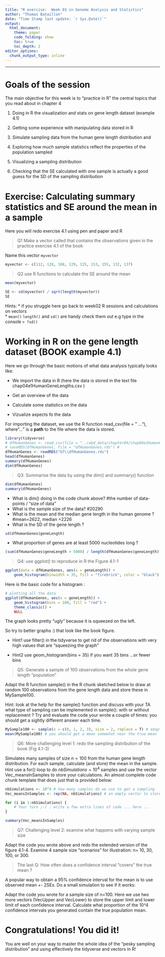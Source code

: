 ```yaml
---
title: "R exercise:  Week 03 in Genome Analysis and Statistics"
author: "Thomas Bataillon"
date: "Time Stamp last update: `r Sys.Date()`"
output:
  html_document:
    theme: paper
    code_folding: show
    toc: true
    toc_depth: 2
editor_options: 
  chunk_output_type: inline
---
```




---

# Goals of the session

The main objective for this week is to "practice in R" the central topics that you read about in chapter 4 

1. Doing in R the visualization and stats on gene length dataset (example 4.1)  

2. Getting some experience with manipulating data stored in R 

3. Simulate sampling data from the human gene length distribution and 

4. Exploring how much sample statistics reflect the properties of the population sampled

5. Visualizing a sampling distribution 

6. Checking that the SE calculated with one sample is actually a good guess for the SD of the sampling distribution

# Exercise: Calculating summary statistics and SE around the mean in a sample

Here you will redo exercise 4.1 using pen and paper and R

> Q1 Make a vector called that contains the observations given in the practice exercise 4.1 of the book 

Name this vector  `myvector`

```r
myvector <- c(112, 128, 108, 129, 125, 153, 155, 132, 137)
```

> Q2 use R functions  to calculate the SE around the mean  
```r

mean(myvector)

SE <- sd(myvector) / sqrt(length(myvector))
SE
```
Hints:
* if you struggle here go back to week02 R sessions and calculations on vectors  
* `mean()` `length()` and `sd()` are handy check them out e.g type in the console `> ?sd()`


# Working in R on the gene length dataset (BOOK example 4.1)

Here we go through the basic motions of what data analysis typically looks like: 

* We import the data in R (here the data is stored in the text file chap04e1HumanGeneLengths.csv )

* Get an overview of the data 

* Calculate some statistics on the data 

* Vizualize aspects fo the data

For importing the dataset, we use the R function read_csv(file = " ..."), where "..." is a **path** to the file where the data is stored.


```r
library(tidyverse)
# dfHumanGenes <- read_csv(file = "../abd_data/chapter04/chap04e1HumanGeneLengths.csv") # you may need to change this
# saveRDS(dfHumanGenes, file = "dfHumanGenes.rds") #
dfHumanGenes <- readRDS("U7\\dfHumanGenes.rds")
head(dfHumanGenes)
summary(dfHumanGenes)
dim(dfHumanGenes)
```


>Q3: Summarise the data by using the dim() and summary() function

```r
dim(dfHumanGenes)
summary(dfHumanGenes)
```

* What is dim() doing in the code chunk above?
	#the number of data-points / "size of data"
* What is the sample size of the data?
	#20290
* What is the mean and the median gene length in the human genome ?
	#mean=2622, median =2226
* What is the SD of the gene length ? 
```r
sd(dfHumanGenes$geneLength)
```
* What proportion of genes are at least 5000 nucleotides long ? 
```r
(sum(dfHumanGenes$geneLength > 5000) / length(dfHumanGenes$geneLength)) * 100
```

>Q4: use ggplot() to reproduce in R the Figure 4.1-1 
```r
ggplot(data = dfHumanGenes, aes(x = geneLength)) +
    geom_histogram(binwidth = 35, fill = "firebrick", color = "black")
```

Here is the basic code for a histogram : 

```r
# plotting all the data
ggplot(dfHumanGenes, aes(x = geneLength)) +
    geom_histogram(bins = 100, fill = "red") +
    theme_classic() +
    NULL
```

The graph looks pretty "ugly" because it is squeezed on the left. 

So try to better graphs :) that look like the book figure.

* Hint1 use filter() in the tidyverse to get rid of the observations with very high values that are "squeezing the graph"

* Hint2 use geom_histogram(bins = 35) if you want 35 bins ...or fewer bins 


>Q5: Generate a sample of 100 observations from the whole gene length "population" 

Adapt the R function sample() in the R chunk sketched below to draw at random 100 observations from the gene length data and store these in MySample100. 

Hint: look at the help for the sample() function and discuss with your TA what type of sampling can be implemented in sample(): with or without replacement ?
Try and evaluate the code your wrote a couple of times: you should get a sightly different answer each time.

```r
MySample100 <- sample(x = c(0, 1, 2, 3), size = 2, replace = T) # adapt
mean(MySample100) # you should get a mean somewhat near the true mean
```


>Q6: More challenging level 1: redo the sampling distribution of the book  (Fig 4.1-3)

Simulates many samples of size $n=100$ from the human gene length distribution. For each sample, calculate (and store) the mean in the sample. 
Hint use a for() loop to do $nbSimulations=10^4$ samples and use the vector Vec_meansInSamples to store your calculations.
An almost complete code chunk template that does just that is provided below: 

```r
nbSimulations <- 10^4 # how many samples do we use to get a sampling
Vec_meansInSamples <- rep(NA, nbSimulations) # an empty vector to store the observed means

for (i in 1:nbSimulations) {
    # Your turn ;-) : write a few extra lines of code ... here ...
}

summary(Vec_meansInSamples)
```


>Q7: Challenging level 2: examine what happens with varying sample size 

Adapt the code you wrote above and redo the extended version of the figure 4.1-4.
Examine 4 sample size "scenarios" for illustration: n= 10, 30, 100, or 300.


>The last Q: How often does a confidence interval "covers" the true mean ? 

A popular way to obtain a 95% confidence interval for the mean is to use observed mean +- 2SEs. 
Do a small simulation to see if it works:

Adapt the code you wrote for a sample size of n=100.
Here we use two more vectors (VecUpper and VecLower) to store the upper limit and lower limit of each confidence interval. 
Calculate what proportion of the 10^4 confidence intervals you generated contain the true population mean.


# Congratulations! You did it! 
You are well on your way to master the whole idea of the "pesky sampling distribution" and using effectively the tidyverse and vectors in R!


